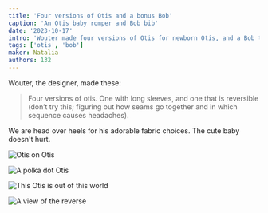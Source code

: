 ```yaml
---
title: 'Four versions of Otis and a bonus Bob'
caption: 'An Otis baby romper and Bob bib'
date: '2023-10-17'
intro: 'Wouter made four versions of Otis for newborn Otis, and a Bob to complete the ensemble.'
tags: ['otis', 'bob']
maker: Natalia
authors: 132
---
```


<!-- truncate -->

Wouter, the designer, made these:

> Four versions of otis. One with long sleeves, and one that is reversible (don’t try this; figuring out how seams go together and in which sequence causes headaches).

We are head over heels for his adorable fabric choices. The cute baby doesn't hurt.

![Otis on Otis](https://imagedelivery.net/ouSuR9yY1bHt-fuAokSA5Q/showcase-four-versions-of-otis-and-a-bonus-bob-1/public 'Otis on Otis')

![A polka dot Otis](https://imagedelivery.net/ouSuR9yY1bHt-fuAokSA5Q/showcase-four-versions-of-otis-and-a-bonus-bob-2/public 'A polka dot Otis')

![This Otis is out of this world](https://imagedelivery.net/ouSuR9yY1bHt-fuAokSA5Q/showcase-four-versions-of-otis-and-a-bonus-bob-3/public 'This Otis is out of this world')

![A view of the reverse](https://imagedelivery.net/ouSuR9yY1bHt-fuAokSA5Q/showcase-four-versions-of-otis-and-a-bonus-bob-4/public 'A view of the reverse')
